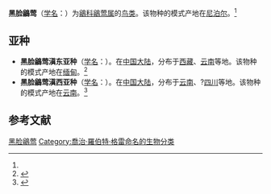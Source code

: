 {{Speciesbox
| name = 黑脸鶲莺
| status = 
| status_system = 
| image = 
| genus = Seicercus
| species = schisticeps
| authority = ([[G._R._Gray|G. R. Gray]])<ref name='id3778'>{{cite web| url =http://www.bioinfo.cn/db05/BjdwSpecies.php?action=view&id=3778| title =黑脸鶲莺| work =《中国动物物种编目数据库》| publisher =中国科学院微生物研究所| author =中国科学院动物研究所| accessdate =2009-04-04| deadurl =yes| archiveurl =https://web.archive.org/web/20160305042758/http://www.bioinfo.cn/db05/BjdwSpecies.php?action=view&id=3778| archivedate =2016-03-05}}</ref>
}}

'''黑脸鶲莺'''（[[学名|学名]]：{{lang|la|''Seicercus schisticeps''}}）为[[鶲科|鶲科]][[鶲莺属|鶲莺属]]的[[鸟类|鸟类]]。该物种的模式产地在[[尼泊尔|尼泊尔]]。<ref name='id3778'/>

==亚种==
*'''黑脸鶲莺滇东亚种'''（[[学名|学名]]：{{lang|la|''Seicercus schisticeps flavimentalis''}}）。在[[中国大陆|中国大陆]]，分布于[[西藏|西藏]]、[[云南|云南]]等地。该物种的模式产地在[[缅甸|缅甸]]。<ref name='id3779'>{{cite web| url =http://www.bioinfo.cn/db05/BjdwSpecies.php?action=view&id=3779| title =黑脸鶲莺滇东亚种| work =《中国动物物种编目数据库》| publisher =中国科学院微生物研究所| author =中国科学院动物研究所| accessdate =2009-04-04| deadurl =yes| archiveurl =https://web.archive.org/web/20160305043806/http://www.bioinfo.cn/db05/BjdwSpecies.php?action=view&id=3779| archivedate =2016-03-05}}</ref>
*'''黑脸鶲莺滇西亚种'''（[[学名|学名]]：{{lang|la|''Seicercus schisticeps ripponi''}}）。在[[中国大陆|中国大陆]]，分布于[[云南|云南]]、?[[四川|四川]]等地。该物种的模式产地在[[云南|云南]]。<ref name='id3780'>{{cite web| url =http://www.bioinfo.cn/db05/BjdwSpecies.php?action=view&id=3780| title =黑脸鶲莺滇西亚种| work =《中国动物物种编目数据库》| publisher =中国科学院微生物研究所| author =中国科学院动物研究所| accessdate =2009-04-04| deadurl =yes| archiveurl =https://web.archive.org/web/20160305024225/http://www.bioinfo.cn/db05/BjdwSpecies.php?action=view&id=3780| archivedate =2016-03-05}}</ref>

== 参考文献 ==
{{reflist}}

[[Category:鹟莺属|黑脸鶲莺]]
[[Category:喬治·羅伯特·格雷命名的生物分类|Category:喬治·羅伯特·格雷命名的生物分类]]


{{雀形目小作品}}